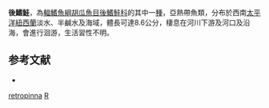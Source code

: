 {{Speciesbox
| taxon = Retropinna retropinna
| binomial_authority = [[Richardson|Richardson]], 1848
| image = Retropinna retropinna (New Zealand smelt).gif
| image_width = 240px
| image_caption = 後鰭鮭
| status = NE
| status_system = IUCN3.1
| synonyms = *''Argentina retropinna'', Richardson, 1848
}}

'''後鰭鮭'''，為[[輻鰭魚綱|輻鰭魚綱]][[胡瓜魚目|胡瓜魚目]][[後鰭鮭科|後鰭鮭科]]的其中一[[種|種]]，亞熱帶魚類，分布於西南[[太平洋|太平洋]][[紐西蘭|紐西蘭]]淡水、半鹹水及海域，體長可達8.6公分，棲息在河川下游及河口及沿海，會進行洄游，生活習性不明。

==参考文献==
*{{FishBase_species|genus=Retropinna|species=retropinna|year=2015|month=9}}

{{Taxonbar}}
[[Category:後鰭鮭屬|retropinna]]
[[Category:1848年描述的鱼类|R]]